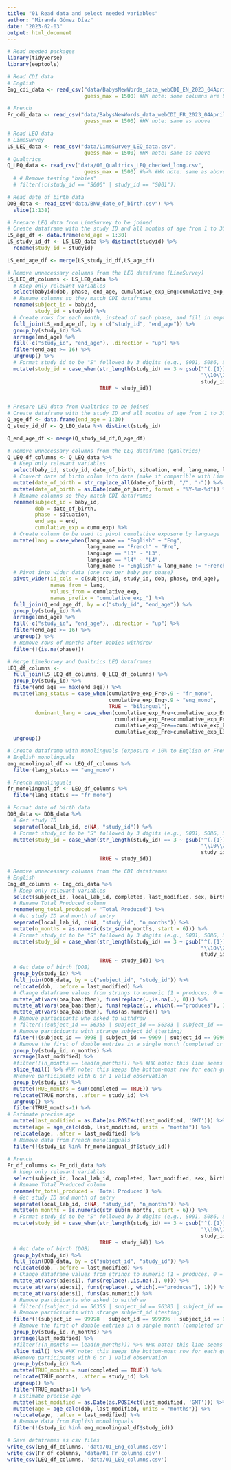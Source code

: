 ```yaml
---
title: "01 Read data and select needed variables"
author: "Miranda Gómez Díaz"
date: "2023-02-03"
output: html_document
---
```


```r
# Read needed packages
library(tidyverse)
library(eeptools)  
```

```r
# Read CDI data
# English
Eng_cdi_data <- read_csv("data/BabysNewWords_data_webCDI_EN_2023_04April.csv",
                         guess_max = 1500) #HK note: some columns are being read in as logical when they should be character, added a line to fix this

# French
Fr_cdi_data <- read_csv("data/BabysNewWords_data_webCDI_FR_2023_04April.csv",
                         guess_max = 1500) #HK note: same as above

# Read LEQ data
# LimeSurvey
LS_LEQ_data <- read_csv("data/LimeSurvey_LEQ_data.csv",
                         guess_max = 1500) #HK note: same as above
# Qualtrics
Q_LEQ_data <- read_csv("data/00_Qualtrics_LEQ_checked_long.csv",
                         guess_max = 1500) #%>% #HK note: same as above
  # # Remove testing "babies"
  # filter(!c(study_id == "S000" | study_id == "S001"))

# Read date of birth data
DOB_data <- read_csv("data/BNW_date_of_birth.csv") %>%
  slice(1:138)

```
```r
# Prepare LEQ data from LimeSurvey to be joined
# Create dataframe with the study ID and all months of age from 1 to 30
LS_age_df <- data.frame(end_age = 1:30)
LS_study_id_df <- LS_LEQ_data %>% distinct(studyid) %>%
  rename(study_id = studyid)

LS_end_age_df <- merge(LS_study_id_df,LS_age_df)

# Remove unnecessary columns from the LEQ dataframe (LimeSurvey)
LS_LEQ_df_columns <- LS_LEQ_data %>% 
  # Keep only relevant variables
  select(babyid:dob, phase, end_age, cumulative_exp_Eng:cumulative_exp_L4) %>%
  # Rename columns so they match CDI dataframes
  rename(subject_id = babyid,
         study_id = studyid) %>%
  # Create rows for each month, instead of each phase, and fill in empty values
  full_join(LS_end_age_df, by = c("study_id", "end_age")) %>%
  group_by(study_id) %>%
  arrange(end_age) %>%
  fill(-c("study_id", "end_age"), .direction = "up") %>%
  filter(end_age >= 16) %>%
  ungroup() %>% 
  # Format study_id to be "S" followed by 3 digits (e.g., S001, S086, S123)
  mutate(study_id = case_when(str_length(study_id) == 3 ~ gsub("^(.{1})(.*)$",
                                                               "\\10\\2",
                                                               study_id),
                              TRUE ~ study_id)) 
  
```

```r
# Prepare LEQ data from Qualtrics to be joined
# Create dataframe with the study ID and all months of age from 1 to 30
Q_age_df <- data.frame(end_age = 1:30)
Q_study_id_df <- Q_LEQ_data %>% distinct(study_id)

Q_end_age_df <- merge(Q_study_id_df,Q_age_df)

# Remove unnecessary columns from the LEQ dataframe (Qualtrics)
Q_LEQ_df_columns <- Q_LEQ_data %>%
  # Keep only relevant variables
  select(baby_id, study_id, date_of_birth, situation, end, lang_name, language, cumu_exp) %>%
  # Convert date of birth colum into date (make it compatible with LimeSurvey)
  mutate(date_of_birth = str_replace_all(date_of_birth, "/", "-")) %>%
  mutate(date_of_birth = as.Date(date_of_birth, format = "%Y-%m-%d")) %>% 
  # Rename columns so they match CDI dataframes
  rename(subject_id = baby_id,
         dob = date_of_birth,
         phase = situation,
         end_age = end,
         cumulative_exp = cumu_exp) %>%
  # Create column to be used to pivot cumulative exposure by language
  mutate(lang = case_when(lang_name == "English" ~ "Eng",
                          lang_name == "French" ~ "Fre",
                          language == "l3" ~ "L3",
                          language == "l4" ~ "L4",
                          lang_name != "English" & lang_name != "French" ~ "L3")) %>%
  # Pivot into wider data (one row per baby per phase)
  pivot_wider(id_cols = c(subject_id, study_id, dob, phase, end_age),
              names_from = lang,
              values_from = cumulative_exp,
              names_prefix = "cumulative_exp_") %>%
  full_join(Q_end_age_df, by = c("study_id", "end_age")) %>%
  group_by(study_id) %>%
  arrange(end_age) %>%
  fill(-c("study_id", "end_age"), .direction = "up") %>%
  filter(end_age >= 16) %>%
  ungroup() %>%
  # Remove rows of months after babies withdrew
  filter(!(is.na(phase)))
```

```r
# Merge LimeSurvey and Qualtrics LEQ dataframes
LEQ_df_columns <-
  full_join(LS_LEQ_df_columns, Q_LEQ_df_columns) %>% 
  group_by(study_id) %>% 
  filter(end_age == max(end_age)) %>% 
  mutate(lang_status = case_when(cumulative_exp_Fre>.9 ~ "fr_mono",
                                 cumulative_exp_Eng>.9 ~ "eng_mono",
                                 TRUE ~ "bilingual"),
         dominant_lang = case_when(cumulative_exp_Fre>cumulative_exp_Eng ~ "fr_dom",
                                   cumulative_exp_Fre<cumulative_exp_Eng ~ "eng_dom",
                                   cumulative_exp_Fre==cumulative_exp_Eng ~ "balanced",
                                   cumulative_exp_Fre>cumulative_exp_L3 ~ "fr_dom")) %>% #HK note: this is producing one NA value for "dominant_lang' for a kid who is dominant in French but non-dominant in L3... If you want this kid to also be marked as fr_dom, then you can add this line to the cases: cumulative_exp_Fre>cumulative_exp_L3 ~ "fr_dom". I'm also adding a call to ungroup() here so the dataframe is no longer grouped.
  ungroup()

# Create dataframe with monolinguals (exposure < 10% to English or French) to later remove their CDI data in their second language if they completed it
# English monolinguals
eng_monolingual_df <- LEQ_df_columns %>% 
  filter(lang_status == "eng_mono")

# French monolinguals
fr_monolingual_df <- LEQ_df_columns %>% 
  filter(lang_status == "fr_mono")
```

```r
# Format date of birth data
DOB_data <- DOB_data %>% 
  # Get study ID
  separate(local_lab_id, c(NA, "study_id")) %>% 
  # Format study_id to be "S" followed by 3 digits (e.g., S001, S086, S123)
  mutate(study_id = case_when(str_length(study_id) == 3 ~ gsub("^(.{1})(.*)$",
                                                               "\\10\\2",
                                                               study_id),
                              TRUE ~ study_id))
```

```r
# Remove unnecessary columns from the CDI dataframes
# English 
Eng_df_columns <- Eng_cdi_data %>% 
  # Keep only relevant variables
  select(subject_id, local_lab_id, completed, last_modified, sex, birth_order, birth_weight_lb, multi_birth_boolean, born_on_due_date:due_date_diff, form_filler, primary_caregiver, mother_yob:caregiver_info, other_languages_boolean:ear_infections_boolean, hearing_loss_boolean, illnesses_boolean, services_boolean, worried_boolean, baa_baa:then, 'Total Produced') %>%
  # Rename Total Produced column
  rename(eng_total_produced = 'Total Produced') %>%
  # Get study ID and month of entry
  separate(local_lab_id, c(NA, "study_id", "n_months")) %>%
  mutate(n_months = as.numeric(str_sub(n_months, start = 6))) %>%
  # Format study_id to be "S" followed by 3 digits (e.g., S001, S086, S123)
  mutate(study_id = case_when(str_length(study_id) == 3 ~ gsub("^(.{1})(.*)$",
                                                               "\\10\\2",
                                                               study_id),
                              TRUE ~ study_id)) %>% 
  # Get date of birth (DOB)
  group_by(study_id) %>%
  full_join(DOB_data, by = c("subject_id", "study_id")) %>%
  relocate(dob, .before = last_modified) %>%
  # Change dataframe values from strings to numeric (1 = produces, 0 = NA)
  mutate_at(vars(baa_baa:then), funs(replace(.,is.na(.), 0))) %>% 
  mutate_at(vars(baa_baa:then), funs(replace(., which(.=="produces"), 1))) %>%
  mutate_at(vars(baa_baa:then), funs(as.numeric)) %>%
  # Remove participants who asked to withdraw
  # filter(!(subject_id == 56355 | subject_id == 56383 | subject_id == 56397 | subject_id == 54992 | subject_id == 56843 | subject_id == 56896 | subject_id == 55788 | subject_id == 56389 | subject_id == 57445)) %>%
  # Remove participants with strange subject_id (testing)
  filter(!(subject_id == 9998 | subject_id == 9999 | subject_id == 99999 | subject_id == 999996 | subject_id == 999998)) %>%
  # Remove the first of double entries in a single month (completed or incomplete)
  group_by(study_id, n_months) %>%
  arrange(last_modified) %>%
  #filter(!(n_months == lead(n_months))) %>% #HK note: this line seems to be removing some rows I think you want to keep (i.e., subject S015 has two entries for month 14, and this code is removing both of those rows, when I think you want to keep the completed one. It was also removing others that didn't have duplicate entries, like S127 month 15. I've updated the code in line 177 and the next line to fix this issue.)
  slice_tail() %>% #HK note: this keeps the bottom-most row for each group and removes the rest. slice_head() does the same, but takes the top-most row.
  #Remove participants with 0 or 1 valid observation
  group_by(study_id) %>%
  mutate(TRUE_months = sum(completed == TRUE)) %>%
  relocate(TRUE_months, .after = study_id) %>%
  ungroup() %>%
  filter(TRUE_months>1) %>%
# Estimate precise age
  mutate(last_modified = as.Date(as.POSIXct(last_modified, 'GMT'))) %>%
  mutate(age = age_calc(dob, last_modified, units = "months")) %>% 
  relocate(age, .after = last_modified) %>% 
  # Remove data from French monolinguals
  filter(!(study_id %in% fr_monolingual_df$study_id))
  
# French 
Fr_df_columns <- Fr_cdi_data %>%
  # keep only relevant variables
  select(subject_id, local_lab_id, completed, last_modified, sex, birth_order, birth_weight_lb, multi_birth_boolean, born_on_due_date:due_date_diff, form_filler, primary_caregiver, mother_yob:caregiver_info, other_languages_boolean:ear_infections_boolean, hearing_loss_boolean, illnesses_boolean, services_boolean, worried_boolean, aie:si, 'Total Produced') %>%
  # Rename Total Produced column
  rename(fr_total_produced = 'Total Produced') %>%
  # Get study ID and month of entry
  separate(local_lab_id, c(NA, "study_id", "n_months")) %>%
  mutate(n_months = as.numeric(str_sub(n_months, start = 6))) %>%
  # Format study_id to be "S" followed by 3 digits (e.g., S001, S086, S123)
  mutate(study_id = case_when(str_length(study_id) == 3 ~ gsub("^(.{1})(.*)$",
                                                               "\\10\\2",
                                                               study_id),
                              TRUE ~ study_id)) %>% 
  # Get date of birth (DOB)
  group_by(study_id) %>%
  full_join(DOB_data, by = c("subject_id", "study_id")) %>%
  relocate(dob, .before = last_modified) %>%
  # Change dataframe values from strings to numeric (1 = produces, 0 = NA)
  mutate_at(vars(aie:si), funs(replace(.,is.na(.), 0))) %>% 
  mutate_at(vars(aie:si), funs(replace(., which(.=="produces"), 1))) %>%
  mutate_at(vars(aie:si), funs(as.numeric)) %>%
  # Remove participants who asked to withdraw
  # filter(!(subject_id == 56355 | subject_id == 56383 | subject_id == 56397 | subject_id == 54992 | subject_id == 56843 | subject_id == 56896 | subject_id == 55788 | subject_id == 56389 | subject_id == 57445)) %>%
  # Remove participants with strange subject_id (testing)
  filter(!(subject_id == 99998 | subject_id == 999996 | subject_id == 999998 | subject_id == 1000006)) %>%
  # Remove the first of double entries in a single month (completed or incomplete)
  group_by(study_id, n_months) %>%
  arrange(last_modified) %>%
  #filter(!(n_months == lead(n_months))) %>% #HK note: this line seems to be removing some rows I think you want to keep (i.e., subject S015 has two entries for month 14, and this code is removing both of those rows, when I think you want to keep the completed one. It was also removing others that didn't have duplicate entries, like S127 month 15. I've updated the code in the next line to fix this issue.)
  slice_tail() %>% #HK note: this keeps the bottom-most row for each group and removes the rest. slice_head() does the same, but takes the top-most row.
  #Remove participants with 0 or 1 valid observation
  group_by(study_id) %>%
  mutate(TRUE_months = sum(completed == TRUE)) %>%
  relocate(TRUE_months, .after = study_id) %>%
  ungroup() %>%
  filter(TRUE_months>1) %>%
  # Estimate precise age
  mutate(last_modified = as.Date(as.POSIXct(last_modified, 'GMT'))) %>%
  mutate(age = age_calc(dob, last_modified, units = "months")) %>%
  relocate(age, .after = last_modified) %>% 
  # Remove data from English monolinguals
  filter(!(study_id %in% eng_monolingual_df$study_id))

```

```r
# Save dataframes as csv files
write_csv(Eng_df_columns, 'data/01_Eng_columns.csv')
write_csv(Fr_df_columns, 'data/01_Fr_columns.csv')
write_csv(LEQ_df_columns, 'data/01_LEQ_columns.csv')

```

